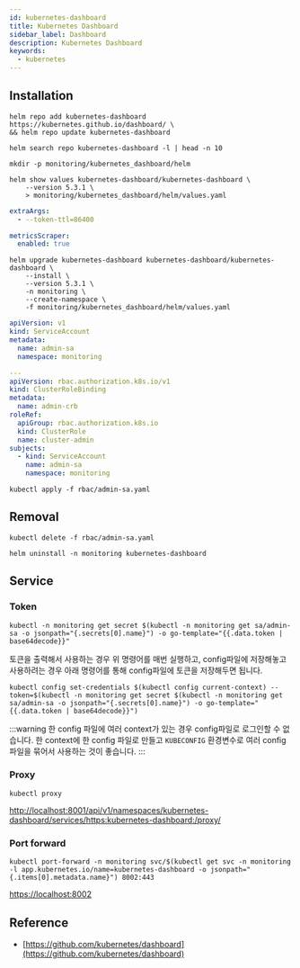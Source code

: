 ```yaml
---
id: kubernetes-dashboard
title: Kubernetes Dashboard
sidebar_label: Dashboard
description: Kubernetes Dashboard
keywords:
  - kubernetes
---
```


## Installation

```shell
helm repo add kubernetes-dashboard https://kubernetes.github.io/dashboard/ \
&& helm repo update kubernetes-dashboard
```

```shell
helm search repo kubernetes-dashboard -l | head -n 10
```

```shell
mkdir -p monitoring/kubernetes_dashboard/helm
```

```shell
helm show values kubernetes-dashboard/kubernetes-dashboard \
    --version 5.3.1 \
    > monitoring/kubernetes_dashboard/helm/values.yaml
```

```yaml title="monitoring/kubernetes_dashboard/helm/values.yaml"
extraArgs:
  - --token-ttl=86400

metricsScraper:
  enabled: true
```

```shell
helm upgrade kubernetes-dashboard kubernetes-dashboard/kubernetes-dashboard \
    --install \
    --version 5.3.1 \
    -n monitoring \
    --create-namespace \
    -f monitoring/kubernetes_dashboard/helm/values.yaml
```

```yaml title="rbac/admin-sa.yaml"
apiVersion: v1
kind: ServiceAccount
metadata:
  name: admin-sa
  namespace: monitoring

---
apiVersion: rbac.authorization.k8s.io/v1
kind: ClusterRoleBinding
metadata:
  name: admin-crb
roleRef:
  apiGroup: rbac.authorization.k8s.io
  kind: ClusterRole
  name: cluster-admin
subjects:
  - kind: ServiceAccount
    name: admin-sa
    namespace: monitoring
```

```shell
kubectl apply -f rbac/admin-sa.yaml
```

## Removal

```shell
kubectl delete -f rbac/admin-sa.yaml
```

```shell
helm uninstall -n monitoring kubernetes-dashboard
```

## Service

### Token

```shell
kubectl -n monitoring get secret $(kubectl -n monitoring get sa/admin-sa -o jsonpath="{.secrets[0].name}") -o go-template="{{.data.token | base64decode}}"
```

토큰을 출력해서 사용하는 경우 위 명령어를 매번 실행하고, config파일에 저장해놓고 사용하려는 경우 아래 명령어를 통해 config파일에 토큰을 저장해두면 됩니다.

```shell
kubectl config set-credentials $(kubectl config current-context) --token=$(kubectl -n monitoring get secret $(kubectl -n monitoring get sa/admin-sa -o jsonpath="{.secrets[0].name}") -o go-template="{{.data.token | base64decode}}")
```

:::warning
한 config 파일에 여러 context가 있는 경우 config파일로 로그인할 수 없습니다. 한 context에 한 config 파일로 만들고 `KUBECONFIG` 환경변수로 여러 config 파일을 묶어서 사용하는 것이 좋습니다.
:::

### Proxy

```shell
kubectl proxy
```

[http://localhost:8001/api/v1/namespaces/kubernetes-dashboard/services/https:kubernetes-dashboard:/proxy/](http://localhost:8001/api/v1/namespaces/kubernetes-dashboard/services/https:kubernetes-dashboard:/proxy/)

### Port forward

```shell
kubectl port-forward -n monitoring svc/$(kubectl get svc -n monitoring -l app.kubernetes.io/name=kubernetes-dashboard -o jsonpath="{.items[0].metadata.name}") 8002:443
```

[https://localhost:8002](https://localhost:8002)

## Reference

- [https://github.com/kubernetes/dashboard](https://github.com/kubernetes/dashboard)
